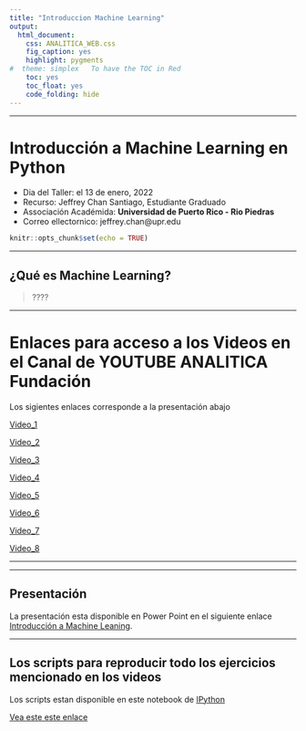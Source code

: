 ```yaml
---
title: "Introduccion Machine Learning"
output:
  html_document:
    css: ANALITICA_WEB.css
    fig_caption: yes
    highlight: pygments
#  theme: simplex   To have the TOC in Red
    toc: yes
    toc_float: yes
    code_folding: hide
---
```


***

# Introducción a Machine Learning en Python

- Dia del Taller: el 13 de enero, 2022
- Recurso: Jeffrey Chan Santiago, Estudiante Graduado
- Associación Académida: **Universidad de Puerto Rico - Rio Piedras**
- Correo ellectornico: jeffrey.chan@upr.edu

```r
knitr::opts_chunk$set(echo = TRUE)
```

***

## ¿Qué es Machine Learning?

 > ????
 
 
***

# Enlaces para acceso a los Videos en el Canal de YOUTUBE ANALITICA Fundación

Los sigientes enlaces corresponde a la presentación abajo

[Video_1](https://www.youtube.com/watch?v=yEq3hxExUjo)

[Video_2](https://www.youtube.com/watch?v=j1y8LmjE4qE)

[Video_3](https://www.youtube.com/watch?v=R7foLN2GSew)

[Video_4](https://www.youtube.com/watch?v=7x7wRnCUwhY)

[Video_5](https://www.youtube.com/watch?v=gZ2RqyqJEJc)

[Video_6](https://www.youtube.com/watch?v=gyzqGTdlo7Q)

[Video_7](https://www.youtube.com/watch?v=KbX3j2-hJ0E)

[Video_8](https://www.youtube.com/watch?v=wa9SUxC6_oY)

***



***

## Presentación 

La presentación esta disponible en Power Point en el siguiente enlace [Introducción a Machine Leaning](Presentaciones/ml_analitica.pptx).

***


## Los scripts para reproducir todo los ejercicios mencionado en los videos


Los scripts estan disponible en este notebook de [IPython](Python_scripts/introduction_ml.ipynb)

[Vea este este enlace](Presentaciones/introduction_ml_html5_video.html)


